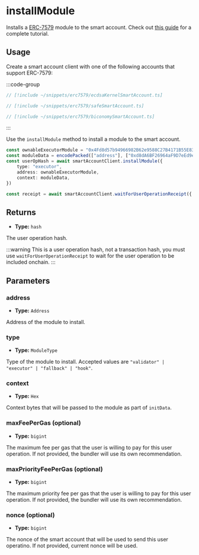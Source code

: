 
<VersionWarning version="0.2" />

# installModule

Installs a [ERC-7579](https://eips.ethereum.org/EIPS/eip-7579) module to the smart account. Check out [this guide](/permissionless/accounts/how-to/use-erc7579-account) for a complete tutorial.

## Usage

Create a smart account client with one of the following accounts that support ERC-7579:

:::code-group

```ts [Kernel Account]
// [!include ~/snippets/erc7579/ecdsaKernelSmartAccount.ts]
```

```ts [Safe Account]
// [!include ~/snippets/erc7579/safeSmartAccount.ts]
```

```ts [Nexus Account]
// [!include ~/snippets/erc7579/biconomySmartAccount.ts]
```
:::

Use the `installModule` method to install a module to the smart account.

```ts
const ownableExecutorModule = "0x4Fd8d57b94966982B62e9588C27B4171B55E8354"
const moduleData = encodePacked(["address"], ["0xd8dA6BF26964aF9D7eEd9e03E53415D37aA96045"])
const userOpHash = await smartAccountClient.installModule({
	type: "executor",
	address: ownableExecutorModule,
	context: moduleData,
})

const receipt = await smartAccountClient.waitForUserOperationReceipt({ hash: userOpHash })
```

## Returns

- **Type:** `hash`

The user operation hash.

:::warning
This is a user operation hash, not a transaction hash, you must use `waitForUserOperationReceipt` to wait for the user operation to be included onchain.
:::

## Parameters

### address

- **Type:** `Address`

Address of the module to install.

### type

- **Type:** `ModuleType`

Type of the module to install. Accepted values are `"validator" | "executor" | "fallback" | "hook"`.

### context

- **Type:** `Hex`

Context bytes that will be passed to the module as part of `initData`.

### maxFeePerGas (optional)

- **Type:** `bigint`

The maximum fee per gas that the user is willing to pay for this user operation. If not provided, the bundler will use its own recommendation.

### maxPriorityFeePerGas (optional)

- **Type:** `bigint`

The maximum priority fee per gas that the user is willing to pay for this user operation. If not provided, the bundler will use its own recommendation.

### nonce (optional)

- **Type:** `bigint`

The nonce of the smart account that will be used to send this user operatino. If not provided, current nonce will be used.
